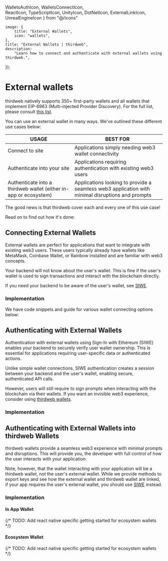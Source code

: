   WalletsAuthIcon, 
  WalletsConnectIcon,     
  ReactIcon,
  TypeScriptIcon,
  UnityIcon,
  DotNetIcon,
  ExternalLinkIcon,
  UnrealEngineIcon 
} from "@/icons"

	image: {
		title: "External Wallets",
		icon: "wallets",
	},
	title: "External Wallets | thirdweb",
	description:
		"Learn how to connect and authenticate with external wallets using thirdweb.",
});


# External wallets

thirdweb natively supports 350+ first-party wallets and all wallets that implement EIP-6963 (Multi-injected Provider Discovery). For the full list, please consult [this list](/typescript/v5/supported-wallets).

You can use an external wallet in many ways. We've outlined these different use cases below:

| USAGE | BEST FOR  |
|----------|---------- |
| Connect to site | Applications simply needing web3 wallet connectivity |
| Authenticate into your site | Applications requiring authentication with existing web3 users |
| Authenticate into a thirdweb wallet (either in-app or ecosystem) | Applications looking to provide a seamless web3 application with minimal disruptions and prompts |

The good news is that thirdweb cover each and every one of this use case!

Read on to find out how it's done:

## Connecting External Wallets

External wallets are perfect for applications that want to integrate with existing web3 users. These users typically already have wallets like MetaMask, Coinbase Wallet, or Rainbow installed and are familiar with web3 concepts.

<Callout variant="warning" title='Limitations'>
  Your backend will not know about the user's wallet. 
  This is fine if the user's wallet is used to sign transactions and interact with the blockchain directly.

  If you need your backend to be aware of the user's wallet, see [SIWE](#authenticating-with-external-wallets).
</Callout>

### Implementation

We have code snippets and guide for various wallet connecting options below:

<ArticleIconCard
	icon={WalletsConnectIcon}
	title="Connecting to an external wallet"
	description="How to get started connecting your application to an external wallet."
	href="/typescript/v5/supported-wallets"
/>

## Authenticating with External Wallets

Authentication with external wallets using Sign-In with Ethereum (SIWE) enables your backend to securely verify user wallet ownership. This is essential for applications requiring user-specific data or authenticated actions.

<Callout variant="info" title='Key Difference'>
  Unlike simple wallet connections, SIWE authentication creates a session between your backend and the user's wallet, enabling secure, authenticated API calls.

  However, users will still require to sign prompts when interacting with the blockchain via their wallets. If you want an invisible web3 experience, consider using [thirdweb wallets](#authenticating-with-external-wallets-into-thirdweb-wallets).
</Callout>

### Implementation

<ArticleIconCard
	icon={WalletsAuthIcon}
	title="Sign In With Ethereum"
	description="A whole dedicated guides covering everything you need to know about SIWE."
	href="/connect/auth"
/>

## Authenticating with External Wallets into thirdweb Wallets

thirdweb wallets provide a seamless web3 experience with minimal prompts and disruptions. This will provide you, the developer with full control of how the user interacts with your application.

Note, however, that the wallet interacting with your application will be a thirdweb wallet, not the user's external wallet. While we provide methods to export keys and see how the external wallet and thirdweb wallet are linked, if your app requires the user's external wallet, you should use [SIWE](#authenticating-with-external-wallets) instead.

### Implementation

#### In App Wallet

<div className="my-4 grid gap-2 md:grid-cols-2 lg:grid-cols-3">
    <ArticleIconCard
        title="TypeScript"
        icon={TypeScriptIcon}
        href="/typescript/v5/inAppWallet#login-with-siwe"
    />
    <ArticleIconCard
        title="React"
        icon={ReactIcon}
        href="/react/v5/in-app-wallet/get-started#choose-authentication-methods"
    />
    {/* TODO: Add react native specific getting started for ecosystem wallets */}
    <ArticleIconCard
        title="React Native"
        icon={ReactIcon}
        href="/react/v5/in-app-wallet/get-started#choose-authentication-methods"
    />
     <ArticleIconCard
        title=".NET"
        icon={DotNetIcon}
        href="/dotnet/wallets/providers/in-app-wallet#login-methods"
    />
    <ArticleIconCard
        title="Unity"
        icon={UnityIcon}
        href="/unity/v5/wallets/in-app-wallet#login-with-siwe"
    />
</div>

#### Ecosystem Wallet

<div className="my-4 grid gap-2 md:grid-cols-2 lg:grid-cols-3">
    <ArticleIconCard
        title="TypeScript"
        icon={TypeScriptIcon}
        href="/typescript/v5/ecosystemWallet#logging-into-an-ecosystem-wallet"
    />
    <ArticleIconCard
        title="React"
        icon={ReactIcon}
        href="/react/v5/ecosystem-wallet/get-started#configuring-auth-strategies"
    />
    {/* TODO: Add react native specific getting started for ecosystem wallets */}
    <ArticleIconCard
        title="React Native"
        icon={ReactIcon}
        href="/react/v5/ecosystem-wallet/get-started#configuring-auth-strategies"
    />
     <ArticleIconCard
        title=".NET"
        icon={DotNetIcon}
        href="/dotnet/wallets/providers/ecosystem-wallet#login-methods"
    />
    <ArticleIconCard
        title="Unity"
        icon={UnityIcon}
        href="/unity/v5/wallets/ecosystem-wallet#login-with-siwe"
    />
</div>